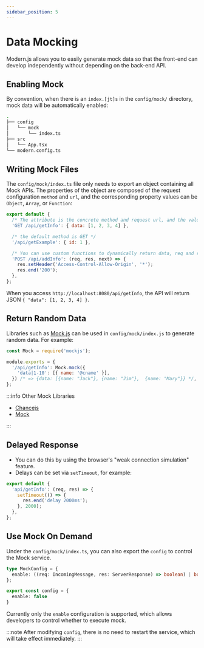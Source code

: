 ```yaml
---
sidebar_position: 5
---
```


# Data Mocking

Modern.js allows you to easily generate mock data so that the front-end can develop independently without depending on the back-end API.

## Enabling Mock

By convention, when there is an `index.[jt]s` in the `config/mock/` directory, mock data will be automatically enabled:

```bash
.
├── config
│   └── mock
│       └── index.ts
├── src
│   └── App.tsx
└── modern.config.ts
```

## Writing Mock Files

The `config/mock/index.ts` file only needs to export an object containing all Mock APIs. The properties of the object are composed of the request configuration `method` and `url`, and the corresponding property values can be `Object`, `Array`, or `Function`:

```js
export default {
  /* The attribute is the concrete method and request url, and the value is object or array as the result of the request */
  'GET /api/getInfo': { data: [1, 2, 3, 4] },

  /* the default method is GET */
  '/api/getExample': { id: 1 },

  /* You can use custom functions to dynamically return data, req and res are both Node.js HTTP objects. */
  'POST /api/addInfo': (req, res, next) => {
    res.setHeader('Access-Control-Allow-Origin', '*');
    res.end('200');
  },
};
```

When you access `http://localhost:8080/api/getInfo`, the API will return JSON `{ "data": [1, 2, 3, 4] }`.

## Return Random Data

Libraries such as [Mock.js](https://github.com/nuysoft/Mock/wiki/Getting-Started) can be used in `config/mock/index.js` to generate random data. For example:

```js
const Mock = require('mockjs');

module.exports = {
  '/api/getInfo': Mock.mock({
    'data|1-10': [{ name: '@cname' }],
  }) /* => {data: [{name: "Jack"}, {name: "Jim"},  {name: "Mary"}} */,
};
```

:::info Other Mock Libraries

- [Chancejs](https://github.com/chancejs/chancejs)
- [Mock](https://github.com/nuysoft/Mock/wiki/Getting-Started)

:::

## Delayed Response

- You can do this by using the browser's "weak connection simulation" feature.
- Delays can be set via `setTimeout`, for example:

```ts
export default {
  'api/getInfo': (req, res) => {
    setTimeout(() => {
      res.end('delay 2000ms');
    }, 2000);
  },
};
```

## Use Mock On Demand

Under the `config/mock/index.ts`, you can also export the `config` to control the Mock service.

```ts
type MockConfig = {
  enable: ((req: IncomingMessage, res: ServerResponse) => boolean) | boolean;
};

export const config = {
  enable: false
}
```

Currently only the `enable` configuration is supported, which allows developers to control whether to execute mock.

:::note
After modifying `config`, there is no need to restart the service, which will take effect immediately.
:::
